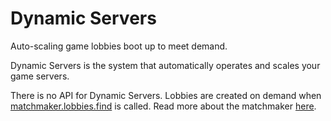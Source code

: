 
<HeroPattern />

# Dynamic Servers

<Summary>Auto-scaling game lobbies boot up to meet demand.</Summary>

Dynamic Servers is the system that automatically operates and scales your game servers.

There is no API for Dynamic Servers. Lobbies are created on demand when [matchmaker.lobbies.find](/docs/matchmaker/api/lobbies/find) is called. Read more about the matchmaker [here](/docs/matchmaker/index).

<ResourceGroup>
  <Resource
    title='Rivet Game Guard'
    icon={faShieldHalved}
    href='/docs//concepts/game-guard'
  />
  <Resource title='Supported protocols' icon={faPlug} href='/docs//concepts/protocols' />
  <Resource
    title='Available regions'
    icon={faGlobe}
    href='/docs//concepts/available-regions'
  />
  <Resource
    title='Available tiers'
    icon={faServer}
    href='/docs//concepts/available-tiers'
  />
</ResourceGroup>
